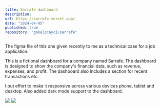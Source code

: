 ```yaml
---
title: Sarrafe dashboard
description:
url: https://sarrafe.vercel.app/
date: "2024-04-05"
published: true
repository: "gokalpcayci/sarrafe"
---
```


The figma file of this one given recently to me as a technical case for a job application.

This is a fictional dashboard for a company named Sarrafe. The dashboard is designed to show the company's financial data, such as revenue, expenses, and profit. The dashboard also includes a section for recent transactions etc.

I put effort to make it responsive across various devices phone, tablet and desktop. Also added dark mode support to the dashboard.

![](/project_images/sarrafe/sarrafe_1.png)
![](/project_images/sarrafe/sarrafe_2.png)

